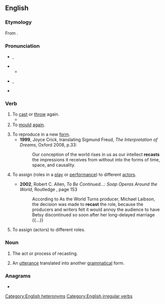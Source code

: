 ==English==

===Etymology===
From {{prefix|en|re|cast}}.

===Pronunciation===
* {{q|verb}} {{enPR|rē-käst'|rē-kăst'}}, {{IPA|en|/ɹiːˈkɑːst/|/ɹiːˈkæst/}}
* {{audio|en|LL-Q1860 (eng)-Vealhurl-recast.wav|Audio (RP)}}
** {{rhymes|en|ɑːst|æst}}
* {{q|noun}} {{enPR|rē'käst|rē'kăst}}, {{IPA|en|/ˈɹiːkɑːst/|/ˈɹiːkæst/}}
* {{audio|en|LL-Q1860 (eng)-Vealhurl-recast2.wav|Audio (RP)}}

===Verb===
{{en-verb|recasts|recasting|recast}}

# To [[cast]] or [[throw]] again.
#* {{RQ:Montaigne Florio Essayes|chapter=47|book=I|passage=the Roman gentlemen armed at all assayes, in the middest of their running-race, would cast and '''recast''' themselves from one to another horse.}}
# To [[mould]] [[again]].
#: {{ux|en|The whole bell had to be '''recast''' although it had only one tiny, hardly visible crack.}}
# To reproduce in a new [[form]].
#* '''1999''', Joyce Crick, translating Sigmund Freud, ''The Interpretation of Dreams'', Oxford 2008, p.33:
#*: Our conception of the world rises in us as our intellect '''recasts''' {{transterm|de|umgiesst}} the impressions it receives from without into the forms of time, space, and causality.
# {{lb|en|transitive|film|theatre}} To assign (roles in a [[play]] or [[performance]]) to different [[actor]]s.
#* '''2002''', Robert C. Allen, ''To Be Continued...: Soap Operas Around the World'', Routledge {{ISBN|9781134837038}}, page 153
#*: According to As the World Turns producer, Michael Laibson, the decision was made to '''recast''' the role, because the producers and writers felt it would annoy the audience to have Betsy discontinued so soon after her long-delayed marriage {{...}}
# {{lb|en|transitive|film|theatre}} To assign (actors) to different roles.
#: {{ux|en|She was '''recast''' as the villain.}}

===Noun===
{{en-noun}}

# The act or process of recasting.
# {{lb|en|linguistics}} An [[utterance]] translated into another [[grammatical]] form.
#: {{ux|en|Adults may use '''recasts''' to suggest corrections to mistakes in children's speech.}}

===Anagrams===
* {{anagrams|en|a=acerst|Cartes|Caster|Caters|Cestar|acters|carest|carets|cartes|caster|caters|crates|creats|racest|reacts|rescat|reäcts|traces}}

[[Category:English heteronyms]]
[[Category:English irregular verbs]]
